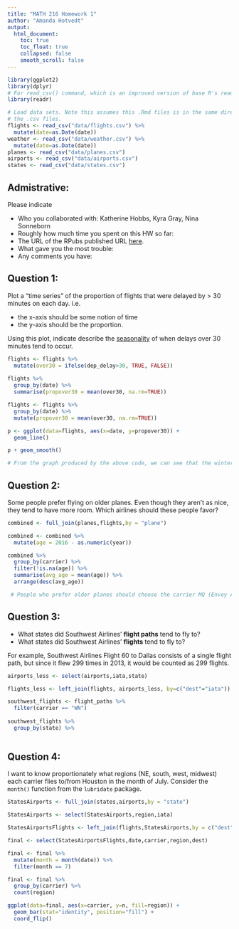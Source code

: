 ```yaml
---
title: "MATH 216 Homework 1"
author: "Amanda Hotvedt"
output:
  html_document:
    toc: true
    toc_float: true
    collapsed: false
    smooth_scroll: false
---
```


```r
library(ggplot2)
library(dplyr)
# For read_csv() command, which is an improved version of base R's read.csv()
library(readr) 

# Load data sets. Note this assumes this .Rmd files is in the same directory as
# the .csv files.
flights <- read_csv("data/flights.csv") %>% 
  mutate(date=as.Date(date))
weather <- read_csv("data/weather.csv") %>% 
  mutate(date=as.Date(date))
planes <- read_csv("data/planes.csv")
airports <- read_csv("data/airports.csv")
states <- read_csv("data/states.csv")
```





## Admistrative:

Please indicate

* Who you collaborated with: Katherine Hobbs, Kyra Gray, Nina Sonneborn
* Roughly how much time you spent on this HW so far:
* The URL of the RPubs published URL [here](https://www.nhl.com/).
* What gave you the most trouble:
* Any comments you have:





## Question 1:

Plot a "time series" of the proportion of flights that were delayed by > 30 minutes on each day.  i.e.
 
* the x-axis should be some notion of time
* the y-axis should be the proportion.

Using this plot, indicate describe the
[seasonality](https://en.wikipedia.org/wiki/Seasonality) of when delays over 30
minutes tend to occur.

```r

flights <- flights %>% 
  mutate(over30 = ifelse(dep_delay>30, TRUE, FALSE))
  
flights %>%   
  group_by(date) %>% 
  summarise(propover30 = mean(over30, na.rm=TRUE))

flights <- flights %>% 
  group_by(date) %>% 
  mutate(propover30 = mean(over30, na.rm=TRUE))

p <- ggplot(data=flights, aes(x=date, y=propover30)) +
  geom_line()

p + geom_smooth()

# From the graph produced by the above code, we can see that the winter months are the worst for this airport in terms of proportion of flights delayed for more than 30 minutes. We see the proportion of delayed flights dip starting in July, and then peak up again in late December. This is likely due to an increase in troublesome weather such as intense rains or snow in winter months.

```



## Question 2:

Some people prefer flying on older planes.  Even though they aren't as nice,
they tend to have more room.  Which airlines should these people favor?

```r
 
combined <- full_join(planes,flights,by = "plane")

combined <- combined %>% 
  mutate(age = 2016 - as.numeric(year))

combined %>% 
  group_by(carrier) %>% 
  filter(!is.na(age)) %>% 
  summarise(avg_age = mean(age)) %>% 
  arrange(desc(avg_age))

 # People who prefer older planes should choose the carrier MQ (Envoy Air), AA (American Airlines), or DL (Delta), because these airlines have the oldest planes on average.

```





## Question 3:

* What states did Southwest Airlines' **flight paths** tend to fly to?
* What states did Southwest Airlines' **flights** tend to fly to?

For example, Southwest Airlines Flight 60 to Dallas consists of a single flight
path, but since it flew 299 times in 2013, it would be counted as 299 flights.

```r

airports_less <- select(airports,iata,state)

flights_less <- left_join(flights, airports_less, by=c("dest"="iata"))

southwest_flights <- flight_paths %>% 
  filter(carrier == "WN")
  
southwest_flights %>% 
  group_by(state) %>% 
  

```





## Question 4:

I want to know proportionately what regions (NE, south, west, midwest) each 
carrier flies to/from Houston in the month of July.  Consider the `month()`
function from the `lubridate` package.

```r

StatesAirports <- full_join(states,airports,by = "state")

StatesAirports <- select(StatesAirports,region,iata)

StatesAirportsFlights <- left_join(flights,StatesAirports,by = c("dest" = "iata"))

final <- select(StatesAirportsFlights,date,carrier,region,dest)

final <- final %>% 
  mutate(month = month(date)) %>% 
  filter(month == 7)

final <- final %>% 
  group_by(carrier) %>% 
  count(region)

ggplot(data=final, aes(x=carrier, y=n, fill=region)) +
  geom_bar(stat="identity", position="fill") + 
  coord_flip()


```
